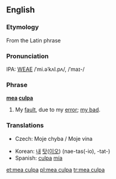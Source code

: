 {{wikipedia|Mea Culpa}}
==English==

===Etymology===
From the Latin phrase

===Pronunciation===
IPA: [[WEAE]] /ˈmi.əˈkʌl.pʌ/, /ˈmaɪ-/

===Phrase===
'''[[mea]] [[culpa]]'''
# My [[fault]], due to my [[error]]; [[my bad]].

===Translations===
{{top}}
*Czech: Moje chyba / Moje vina
{{mid}}
*Korean: [[내]] [[탓]]([[이오]]) (nae-tas(-io), -tat-)  
*Spanish: [[culpa]] [[mía]]
{{bottom}}

[[et:mea culpa]]
[[pl:mea culpa]]
[[tr:mea culpa]]